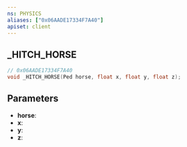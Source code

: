```yaml
---
ns: PHYSICS
aliases: ["0x06AADE17334F7A40"]
apiset: client
---
```

## _HITCH_HORSE

```c
// 0x06AADE17334F7A40
void _HITCH_HORSE(Ped horse, float x, float y, float z);
```


## Parameters
* **horse**:
* **x**:
* **y**:
* **z**: